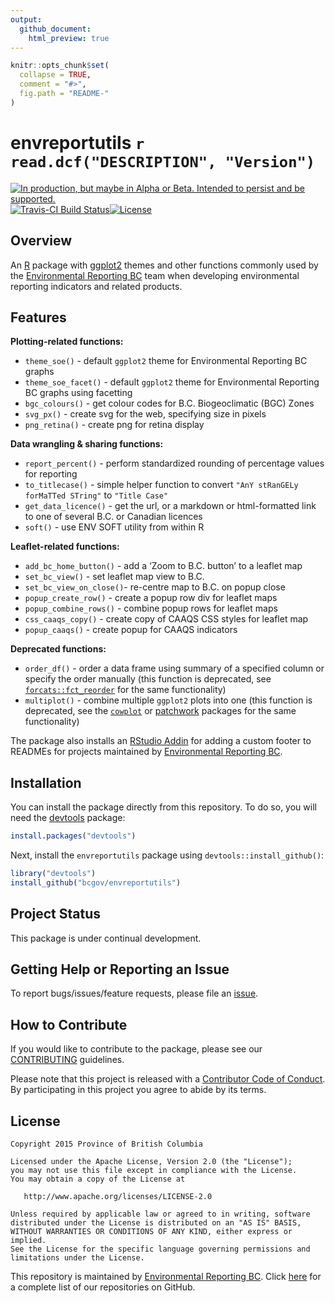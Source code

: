 ```yaml
---
output:
  github_document:
    html_preview: true
---
```



<!-- README.md is generated from README.Rmd. Please edit that file -->

```r
knitr::opts_chunk$set(
  collapse = TRUE,
  comment = "#>",
  fig.path = "README-"
)
```

# envreportutils `r read.dcf("DESCRIPTION", "Version")`

<a rel="Delivery" href="https://github.com/BCDevExchange/assets/blob/master/README.md"><img alt="In production, but maybe in Alpha or Beta. Intended to persist and be supported." style="border-width:0" src="https://assets.bcdevexchange.org/images/badges/delivery.svg" title="In production, but maybe in Alpha or Beta. Intended to persist and be supported." /></a>[![Travis-CI Build Status](https://travis-ci.org/bcgov/envreportutils.svg?branch=master)](https://travis-ci.org/bcgov/envreportutils)[![License](https://img.shields.io/badge/License-Apache%202.0-blue.svg)](https://opensource.org/licenses/Apache-2.0)


## Overview

An [R](https://www.r-project.org/) package with [ggplot2](http://ggplot2.org/) themes and other functions commonly used by the [Environmental Reporting BC](http://www2.gov.bc.ca/gov/content?id=FF80E0B985F245CEA62808414D78C41B) team when developing environmental reporting indicators and related products.


## Features

**Plotting-related functions:**

- `theme_soe()` - default `ggplot2` theme for Environmental Reporting BC graphs
- `theme_soe_facet()` - default `ggplot2` theme for Environmental Reporting BC graphs using facetting
- `bgc_colours()` - get colour codes for B.C. Biogeoclimatic (BGC) Zones
- `svg_px()` - create svg for the web, specifying size in pixels
- `png_retina()` - create png for retina display

**Data wrangling & sharing functions:**

- `report_percent()` - perform standardized rounding of percentage values for reporting
- `to_titlecase()` - simple helper function to convert `"AnY stRanGELy forMaTTed STring"` to `"Title Case"`
- `get_data_licence()` - get the url, or a markdown or html-formatted link to one of several B.C. or Canadian licences
- `soft()` - use ENV SOFT utility from within R

**Leaflet-related functions:**

- `add_bc_home_button()` - add a 'Zoom to B.C. button' to a leaflet map
- `set_bc_view()` - set leaflet map view to B.C.
- `set_bc_view_on_close()`- re-centre map to B.C. on popup close
- `popup_create_row()` - create a popup row div for leaflet maps
- `popup_combine_rows()` - combine popup rows for leaflet maps 
- `css_caaqs_copy()` - create copy of CAAQS CSS styles for leaflet map
- `popup_caaqs()` - create popup for CAAQS indicators


**Deprecated functions:**

- `order_df()` - order a data frame using summary of a specified column or specify the order manually (this function is deprecated, see [`forcats::fct_reorder`](https://cran.r-project.org/web/packages/forcats/index.html) for the same functionality)
- `multiplot()` - combine multiple `ggplot2` plots into one (this function is deprecated, see the [`cowplot`](https://cran.r-project.org/web/packages/cowplot/index.html) or [patchwork](https://github.com/thomasp85/patchwork) packages for the same functionality)


The package also installs an [RStudio Addin](https://rstudio.github.io/rstudioaddins/) for adding a custom footer to READMEs for projects maintained by [Environmental Reporting BC](https://github.com/bcgov/EnvReportBC).


## Installation

You can install the package directly from this repository. To do so, you will 
need the [devtools](https://github.com/hadley/devtools/) package:

```r
install.packages("devtools")
```

Next, install the `envreportutils` package using `devtools::install_github()`:

```r
library("devtools")
install_github("bcgov/envreportutils")
```


## Project Status

This package is under continual development.

## Getting Help or Reporting an Issue

To report bugs/issues/feature requests, please file an [issue](https://github.com/bcgov/envreportutils/issues/).


## How to Contribute

If you would like to contribute to the package, please see our 
[CONTRIBUTING](CONTRIBUTING.md) guidelines.

Please note that this project is released with a [Contributor Code of Conduct](CODE_OF_CONDUCT.md). By participating in this project you agree to abide by its terms.


## License

    Copyright 2015 Province of British Columbia

    Licensed under the Apache License, Version 2.0 (the "License");
    you may not use this file except in compliance with the License.
    You may obtain a copy of the License at 

       http://www.apache.org/licenses/LICENSE-2.0

    Unless required by applicable law or agreed to in writing, software
    distributed under the License is distributed on an "AS IS" BASIS,
    WITHOUT WARRANTIES OR CONDITIONS OF ANY KIND, either express or implied.
    See the License for the specific language governing permissions and
    limitations under the License.

This repository is maintained by [Environmental Reporting BC](http://www2.gov.bc.ca/gov/content?id=FF80E0B985F245CEA62808414D78C41B). Click [here](https://github.com/bcgov/EnvReportBC-RepoList) for a complete list of our repositories on GitHub.
